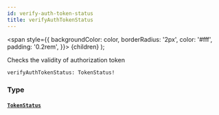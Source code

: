 ```yaml
---
id: verify-auth-token-status
title: verifyAuthTokenStatus
---
```


<span
style={{
      backgroundColor: color,
      borderRadius: '2px',
      color: '#fff',
      padding: '0.2rem',
    }}>
{children}
</span>
);

Checks the validity of authorization token

```graphql
verifyAuthTokenStatus: TokenStatus!

```

### Type

#### [`TokenStatus`](/api/objects/token-status)
